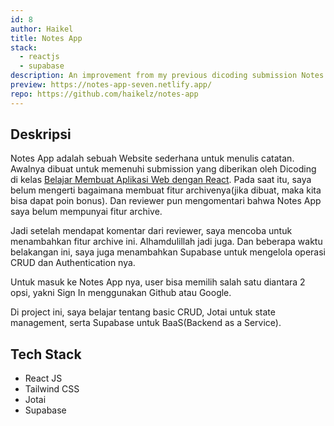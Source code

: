 ```yaml
---
id: 8
author: Haikel
title: Notes App
stack:
  - reactjs
  - supabase
description: An improvement from my previous dicoding submission Notes App
preview: https://notes-app-seven.netlify.app/
repo: https://github.com/haikelz/notes-app
---
```


<LazyLoadImage
  src="works/dicoding-react-dasar-submission.png?ik-sdk-version=javascript-1.4.3&updatedAt=1677251728905"
  alt="Dicoding react dasar submission"
/>

## Deskripsi

Notes App adalah sebuah Website sederhana untuk menulis catatan. Awalnya dibuat untuk memenuhi submission yang diberikan oleh Dicoding di kelas [Belajar Membuat Aplikasi Web dengan React](https://www.dicoding.com/academies/403). Pada saat itu, saya belum mengerti bagaimana membuat fitur archivenya(jika dibuat, maka kita bisa dapat poin bonus). Dan reviewer pun mengomentari bahwa Notes App saya belum mempunyai fitur archive.

Jadi setelah mendapat komentar dari reviewer, saya mencoba untuk menambahkan fitur archive ini. Alhamdulillah jadi juga. Dan beberapa waktu belakangan ini, saya juga menambahkan Supabase untuk mengelola operasi CRUD dan Authentication nya.

Untuk masuk ke Notes App nya, user bisa memilih salah satu diantara 2 opsi, yakni Sign In menggunakan Github atau Google.

Di project ini, saya belajar tentang basic CRUD, Jotai untuk state management, serta Supabase untuk BaaS(Backend as a Service).

## Tech Stack

- React JS
- Tailwind CSS
- Jotai
- Supabase
